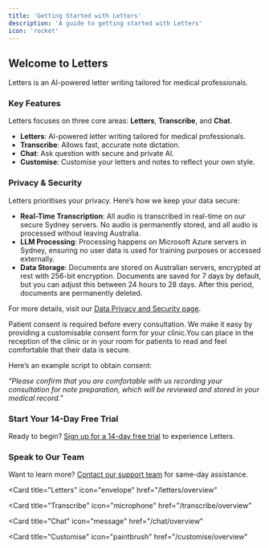 ```yaml
---
title: 'Getting Started with Letters'
description: 'A guide to getting started with Letters'
icon: 'rocket'
---
```


## Welcome to Letters

Letters is an AI-powered letter writing tailored for medical professionals.

### Key Features

Letters focuses on three core areas: **Letters**, **Transcribe**, and **Chat**.

- **Letters**: AI-powered letter writing tailored for medical professionals.
- **Transcribe**: Allows fast, accurate note dictation.
- **Chat**: Ask question with secure and private AI.
- **Customise**: Customise your letters and notes to reflect your own style.

### Privacy & Security

<AccordionGroup>

<Accordion icon="shield" title="Privacy & Security Overview">
Letters prioritises your privacy. Here’s how we keep your data secure:

- **Real-Time Transcription**: All audio is transcribed in real-time on our secure Sydney servers. No audio is permanently stored, and all audio is processed without leaving Australia.
- **LLM Processing**: Processing happens on Microsoft Azure servers in Sydney, ensuring no user data is used for training purposes or accessed externally.
- **Data Storage**: Documents are stored on Australian servers, encrypted at rest with 256-bit encryption. Documents are saved for 7 days by default, but you can adjust this between 24 hours to 28 days. After this period, documents are permanently deleted.

For more details, visit our [Data Privacy and Security page](/privacy).

</Accordion>
<Accordion icon="person" title="Patient Consent">

Patient consent is required before every consultation. We make it easy by providing a customisable consent form for your clinic.You can place in the reception of the clinic or in your room for patients to read and feel comfortable that their data is secure. 

Here’s an example script to obtain consent: 

*"Please confirm that you are comfortable with us recording your consultation for note preparation, which will be reviewed and stored in your medical record."*
</Accordion>

</AccordionGroup>

### Start Your 14-Day Free Trial

Ready to begin? [Sign up for a 14-day free trial](my.app.com) to experience Letters.

### Speak to Our Team

Want to learn more? [Contact our support team](mailto:support@letters.app) for same-day assistance.

<CardGroup>

<Card title="Letters" 
  icon="envelope" 
  href="/letters/overview"
  >
</Card>

<Card
  title="Transcribe"
  icon="microphone"
  href="/transcribe/overview"
>
</Card>

<Card
  title="Chat"
  icon="message"
  href="/chat/overview"
>
</Card>

<Card
  title="Customise"
  icon="paintbrush"
  href="/customise/overview"
>
</Card>

</CardGroup>
